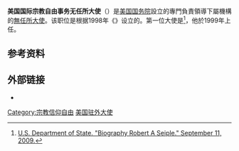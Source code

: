 {{Infobox official post
| post = Ambassador at Large
| body = 美国国际宗教自由事务无任所大使<br>the United States for International Religious Freedom
| nativename = 
| insignia = US Department of State official seal.svg
| insigniasize = 120
| insigniacaption = 美國國務院印章
| department = 
|image           = 
|alt             =
|incumbent       = 尚未任命
|incumbentsince  = 2021年1月20日
| style = 
| residence = 
| appointer = [[美国总统|美国总统]]
| appointer_qualified = {{nowrap|{{small|[[美国参议院|美国参议院]]{{link-en|聽證和同意|advice and consent}}}}}}
| appointerpost = 
| termlength = 
| inaugural = {{link-en|鲍勃·塞普尔|Robert A. Seiple}}
| formation = 1999
| last = 
| abolished = 
| succession = 
| deputy = 
| salary = 
| website = [https://www.state.gov/bureaus-offices/under-secretary-for-civilian-security-democracy-and-human-rights/office-of-international-religious-freedom/ Office of International Religious Freedom]
}}
'''美国国际宗教自由事务无任所大使'''（{{lang-en|United States Ambassador-at-Large for International Religious Freedom}}）是[[美国国务院|美国国务院]]設立的專門負責領導下屬機構{{en-link|国际宗教自由办公室
|International Religious Freedom Act of 1998}}的[[無任所大使|無任所大使]]。该职位是根据1998年《{{en-link|国际宗教自由法|International Religious Freedom Act of 1998}}》设立的。第一位大使是{{en-link|鲍勃·塞普尔|Robert A. Seiple}}<ref>[https://1997-2001.state.gov/www/about_state/biography/seiple.html U.S. Department of State. "Biography Robert A Seiple." September 11, 2009.] </ref>，他於1999年上任。    

== 参考资料 ==
{{Reflist}}

== 外部链接 ==

* {{Official website|https://www.state.gov/bureaus-offices/under-secretary-for-civilian-security-democracy-and-human-rights/office-of-international-religious-freedom/}}

[[Category:宗教信仰自由|Category:宗教信仰自由]]
[[Category:美国驻外大使|]]